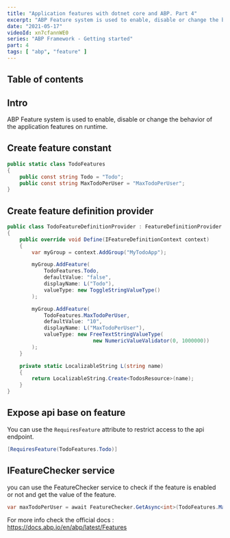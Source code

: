 ```yaml
---
title: "Application features with dotnet core and ABP. Part 4"
excerpt: "ABP Feature system is used to enable, disable or change the behavior of the application features on runtime."
date: "2021-05-17"
videoId: xn7cfannWE0
series: "ABP Framework - Getting started"
part: 4
tags: [ "abp", "feature" ]
---
```

## Table of contents

## Intro

ABP Feature system is used to enable, disable or change the behavior of the application features on runtime.

## Create feature constant

```cs
public static class TodoFeatures
{
    public const string Todo = "Todo";
    public const string MaxTodoPerUser = "MaxTodoPerUser";
}
```

## Create feature definition provider

```cs
public class TodoFeatureDefinitionProvider : FeatureDefinitionProvider
{
    public override void Define(IFeatureDefinitionContext context)
    {
        var myGroup = context.AddGroup("MyTodoApp");

        myGroup.AddFeature(
            TodoFeatures.Todo,
            defaultValue: "false",
            displayName: L("Todo"),
            valueType: new ToggleStringValueType()
        );

        myGroup.AddFeature(
            TodoFeatures.MaxTodoPerUser,
            defaultValue: "10",
            displayName: L("MaxTodoPerUser"),
            valueType: new FreeTextStringValueType(
                            new NumericValueValidator(0, 1000000))
        );
    }

    private static LocalizableString L(string name)
    {
        return LocalizableString.Create<TodosResource>(name);
    }
}
```

## Expose api base on feature

You can use the `RequiresFeature` attribute to restrict access to the api endpoint.

```cs
[RequiresFeature(TodoFeatures.Todo)]
```

## IFeatureChecker service

you can use the FeatureChecker service to check if the feature is enabled or not and get the value of the feature.

```cs
var maxTodoPerUser = await FeatureChecker.GetAsync<int>(TodoFeatures.MaxTodoPerUser);
```

For more info check the official docs : https://docs.abp.io/en/abp/latest/Features
